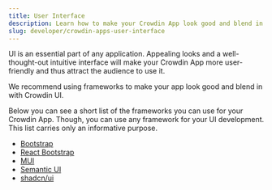 ```yaml
---
title: User Interface
description: Learn how to make your Crowdin App look good and blend in with Crowdin UI
slug: developer/crowdin-apps-user-interface
---
```


UI is an essential part of any application. Appealing looks and a well-thought-out intuitive interface will make your Crowdin App more user-friendly and thus attract the audience to use it.

We recommend using frameworks to make your app look good and blend in with Crowdin UI.

Below you can see a short list of the frameworks you can use for your Crowdin App.
Though, you can use any framework for your UI development. This list carries only an informative purpose.

* [Bootstrap](https://getbootstrap.com/)
* [React Bootstrap](https://react-bootstrap.github.io/)
* [MUI](https://mui.com/)
* [Semantic UI](https://semantic-ui.com/)
* [shadcn/ui](https://ui.shadcn.com/)
